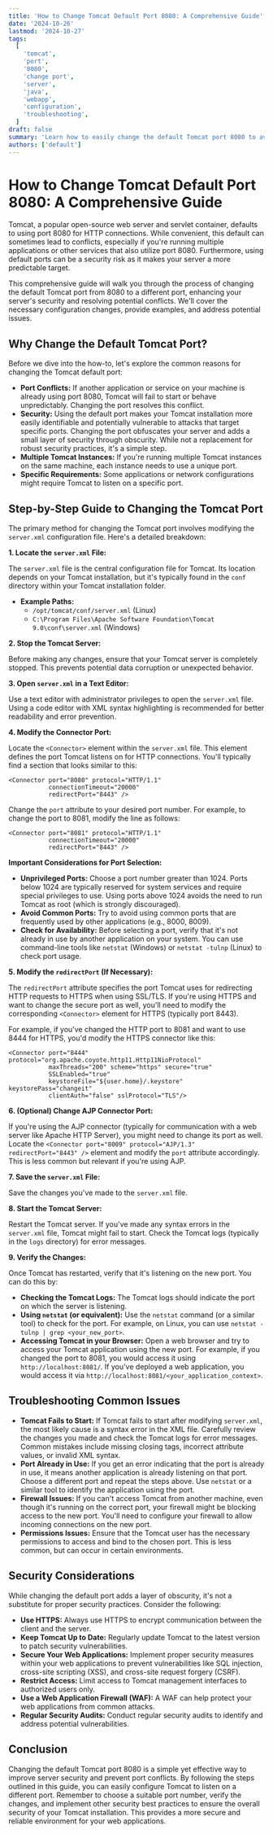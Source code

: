 ```yaml
---
title: 'How to Change Tomcat Default Port 8080: A Comprehensive Guide'
date: '2024-10-26'
lastmod: '2024-10-27'
tags:
  [
    'tomcat',
    'port',
    '8080',
    'change port',
    'server',
    'java',
    'webapp',
    'configuration',
    'troubleshooting',
  ]
draft: false
summary: 'Learn how to easily change the default Tomcat port 8080 to avoid conflicts and improve security. This comprehensive guide provides step-by-step instructions with code examples for modifying the server.xml configuration file.'
authors: ['default']
---
```


# How to Change Tomcat Default Port 8080: A Comprehensive Guide

Tomcat, a popular open-source web server and servlet container, defaults to using port 8080 for HTTP connections. While convenient, this default can sometimes lead to conflicts, especially if you're running multiple applications or other services that also utilize port 8080. Furthermore, using default ports can be a security risk as it makes your server a more predictable target.

This comprehensive guide will walk you through the process of changing the default Tomcat port from 8080 to a different port, enhancing your server's security and resolving potential conflicts. We'll cover the necessary configuration changes, provide examples, and address potential issues.

## Why Change the Default Tomcat Port?

Before we dive into the how-to, let's explore the common reasons for changing the Tomcat default port:

- **Port Conflicts:** If another application or service on your machine is already using port 8080, Tomcat will fail to start or behave unpredictably. Changing the port resolves this conflict.
- **Security:** Using the default port makes your Tomcat installation more easily identifiable and potentially vulnerable to attacks that target specific ports. Changing the port obfuscates your server and adds a small layer of security through obscurity. While not a replacement for robust security practices, it's a simple step.
- **Multiple Tomcat Instances:** If you're running multiple Tomcat instances on the same machine, each instance needs to use a unique port.
- **Specific Requirements:** Some applications or network configurations might require Tomcat to listen on a specific port.

## Step-by-Step Guide to Changing the Tomcat Port

The primary method for changing the Tomcat port involves modifying the `server.xml` configuration file. Here's a detailed breakdown:

**1. Locate the `server.xml` File:**

The `server.xml` file is the central configuration file for Tomcat. Its location depends on your Tomcat installation, but it's typically found in the `conf` directory within your Tomcat installation folder.

- **Example Paths:**
  - `/opt/tomcat/conf/server.xml` (Linux)
  - `C:\Program Files\Apache Software Foundation\Tomcat 9.0\conf\server.xml` (Windows)

**2. Stop the Tomcat Server:**

Before making any changes, ensure that your Tomcat server is completely stopped. This prevents potential data corruption or unexpected behavior.

**3. Open `server.xml` in a Text Editor:**

Use a text editor with administrator privileges to open the `server.xml` file. Using a code editor with XML syntax highlighting is recommended for better readability and error prevention.

**4. Modify the Connector Port:**

Locate the `<Connector>` element within the `server.xml` file. This element defines the port Tomcat listens on for HTTP connections. You'll typically find a section that looks similar to this:

```plaintext
<Connector port="8080" protocol="HTTP/1.1"
           connectionTimeout="20000"
           redirectPort="8443" />
```

Change the `port` attribute to your desired port number. For example, to change the port to 8081, modify the line as follows:

```plaintext
<Connector port="8081" protocol="HTTP/1.1"
           connectionTimeout="20000"
           redirectPort="8443" />
```

**Important Considerations for Port Selection:**

- **Unprivileged Ports:** Choose a port number greater than 1024. Ports below 1024 are typically reserved for system services and require special privileges to use. Using ports above 1024 avoids the need to run Tomcat as root (which is strongly discouraged).
- **Avoid Common Ports:** Try to avoid using common ports that are frequently used by other applications (e.g., 8000, 8009).
- **Check for Availability:** Before selecting a port, verify that it's not already in use by another application on your system. You can use command-line tools like `netstat` (Windows) or `netstat -tulnp` (Linux) to check port usage.

**5. Modify the `redirectPort` (If Necessary):**

The `redirectPort` attribute specifies the port Tomcat uses for redirecting HTTP requests to HTTPS when using SSL/TLS. If you're using HTTPS and want to change the secure port as well, you'll need to modify the corresponding `<Connector>` element for HTTPS (typically port 8443).

For example, if you've changed the HTTP port to 8081 and want to use 8444 for HTTPS, you'd modify the HTTPS connector like this:

```plaintext
<Connector port="8444" protocol="org.apache.coyote.http11.Http11NioProtocol"
           maxThreads="200" scheme="https" secure="true"
           SSLEnabled="true"
           keystoreFile="${user.home}/.keystore" keystorePass="changeit"
           clientAuth="false" sslProtocol="TLS"/>
```

**6. (Optional) Change AJP Connector Port:**

If you're using the AJP connector (typically for communication with a web server like Apache HTTP Server), you might need to change its port as well. Locate the `<Connector port="8009" protocol="AJP/1.3" redirectPort="8443" />` element and modify the `port` attribute accordingly. This is less common but relevant if you're using AJP.

**7. Save the `server.xml` File:**

Save the changes you've made to the `server.xml` file.

**8. Start the Tomcat Server:**

Restart the Tomcat server. If you've made any syntax errors in the `server.xml` file, Tomcat might fail to start. Check the Tomcat logs (typically in the `logs` directory) for error messages.

**9. Verify the Changes:**

Once Tomcat has restarted, verify that it's listening on the new port. You can do this by:

- **Checking the Tomcat Logs:** The Tomcat logs should indicate the port on which the server is listening.
- **Using `netstat` (or equivalent):** Use the `netstat` command (or a similar tool) to check for the port. For example, on Linux, you can use `netstat -tulnp | grep <your_new_port>`.
- **Accessing Tomcat in your Browser:** Open a web browser and try to access your Tomcat application using the new port. For example, if you changed the port to 8081, you would access it using `http://localhost:8081/`. If you've deployed a web application, you would access it via `http://localhost:8081/<your_application_context>`.

## Troubleshooting Common Issues

- **Tomcat Fails to Start:** If Tomcat fails to start after modifying `server.xml`, the most likely cause is a syntax error in the XML file. Carefully review the changes you made and check the Tomcat logs for error messages. Common mistakes include missing closing tags, incorrect attribute values, or invalid XML syntax.
- **Port Already in Use:** If you get an error indicating that the port is already in use, it means another application is already listening on that port. Choose a different port and repeat the steps above. Use `netstat` or a similar tool to identify the application using the port.
- **Firewall Issues:** If you can't access Tomcat from another machine, even though it's running on the correct port, your firewall might be blocking access to the new port. You'll need to configure your firewall to allow incoming connections on the new port.
- **Permissions Issues:** Ensure that the Tomcat user has the necessary permissions to access and bind to the chosen port. This is less common, but can occur in certain environments.

## Security Considerations

While changing the default port adds a layer of obscurity, it's not a substitute for proper security practices. Consider the following:

- **Use HTTPS:** Always use HTTPS to encrypt communication between the client and the server.
- **Keep Tomcat Up to Date:** Regularly update Tomcat to the latest version to patch security vulnerabilities.
- **Secure Your Web Applications:** Implement proper security measures within your web applications to prevent vulnerabilities like SQL injection, cross-site scripting (XSS), and cross-site request forgery (CSRF).
- **Restrict Access:** Limit access to Tomcat management interfaces to authorized users only.
- **Use a Web Application Firewall (WAF):** A WAF can help protect your web applications from common attacks.
- **Regular Security Audits:** Conduct regular security audits to identify and address potential vulnerabilities.

## Conclusion

Changing the default Tomcat port 8080 is a simple yet effective way to improve server security and prevent port conflicts. By following the steps outlined in this guide, you can easily configure Tomcat to listen on a different port. Remember to choose a suitable port number, verify the changes, and implement other security best practices to ensure the overall security of your Tomcat installation. This provides a more secure and reliable environment for your web applications.
